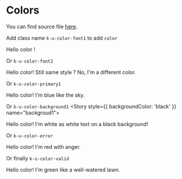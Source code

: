 
<Meta title="Colors" />

# Colors

You can find source file [here](https://github.com/KissKissBankBank/kitten/blob/master/assets/stylesheets/kitten/utilities/text/_color.scss).

Add class name `k-u-color-font1` to add `color`

<Preview>
  <Story name="font1">
    <p className="k-u-color-font1">
      Hello color !
    </p>
  </Story>
</Preview>

Or `k-u-color-font2`

<Preview>
  <Story name="font2">
    <p className="k-u-color-font2">
      Hello color! Still same style ? No, I'm a different color.
    </p>
  </Story>
</Preview>

Or `k-u-color-primary1` 
<Preview>
  <Story name="primary1">
    <p className="k-u-color-primary1">
      Hello color! I'm blue like the sky.
    </p>
  </Story>
</Preview>

Or `k-u-color-background1` 
<Preview>
  <Story style={{ backgroundColor: 'black' }} name="backgroud1">
    <p className="k-u-color-background1">
      Hello color! I'm white as white text on a black background!
    </p>
  </Story>
</Preview>

Or `k-u-color-error` 
<Preview>
  <Story name="error">
    <p className="k-u-color-error">
      Hello color! I'm red with anger.
    </p>
  </Story>
</Preview>

Or finally `k-u-color-valid` 
<Preview>
  <Story name="valid">
    <p className="k-u-color-valid">
      Hello color! I'm green like a well-watered lawn.
    </p>
  </Story>
</Preview>